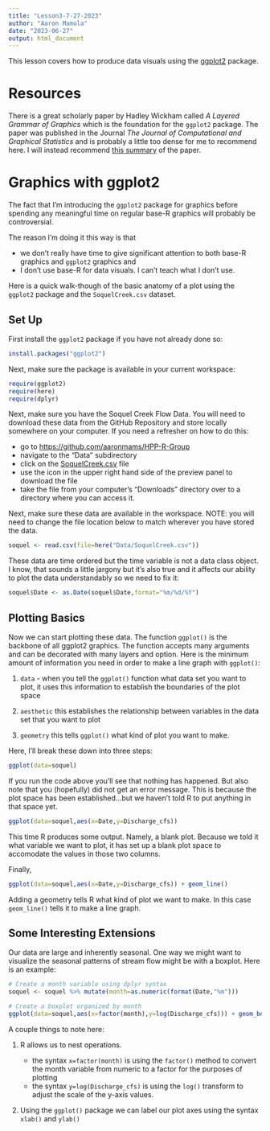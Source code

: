 ```yaml
---
title: "Lesson3-7-27-2023"
author: "Aaron Mamula"
date: "2023-06-27"
output: html_document
---
```


This lesson covers how to produce data visuals using the [ggplot2](https://ggplot2.tidyverse.org/) package.

# Resources

There is a great scholarly paper by Hadley Wickham called *A Layered Grammar of Graphics* which is the foundation for the ```ggplot2``` package. The paper was published in the Journal *The Journal of Computational and Graphical Statistics* and is probably a little too dense for me to recommend here. I will instead recommend [this summary](https://cfss.uchicago.edu/notes/grammar-of-graphics/) of the paper. 

# Graphics with ggplot2

The fact that I'm introducing the ```ggplot2``` package for graphics before spending any meaningful time on regular base-R graphics will probably be controversial.

The reason I'm doing it this way is that 

* we don't really have time to give significant attention to both base-R graphics and ```ggplot2``` graphics and 
* I don't use base-R for data visuals. I can't teach what I don't use.

Here is a quick walk-though of the basic anatomy of a plot using the ```ggplot2``` package and the ```SoquelCreek.csv``` dataset. 

## Set Up

First install the ```ggplot2``` package if you have not already done so:
  
```r

install.packages("ggplot2")
```

Next, make sure the package is available in your current workspace:
  
```r
require(ggplot2)
require(here)
require(dplyr)
```

Next, make sure you have the Soquel Creek Flow Data. You will need to download these data from the GitHub Repository and store locally somewhere on your computer. If you need a refresher on how to do this:

* go to [https://github.com/aaronmams/HPP-R-Group](https://github.com/aaronmams/HPP-R-Group)
* navigate to the "Data" subdirectory
* click on the [SoquelCreek.csv](https://github.com/aaronmams/HPP-R-Group/blob/master/Data/SoquelCreek.csv) file
* use the icon in the upper right hand side of the preview panel to download the file
* take the file from your computer's "Downloads" directory over to a directory where you can access it.

Next, make sure these data are available in the workspace. NOTE: you will need to change the file location below to match wherever you have stored the data.

```r
soquel <- read.csv(file=here("Data/SoquelCreek.csv"))

```

These data are time ordered but the time variable is not a data class object. I know, that sounds a little jargony but it's also true and it affects our ability to plot the data understandably so we need to fix it:

```r
soquel$Date <- as.Date(soquel$Date,format="%m/%d/%Y")

```

## Plotting Basics

Now we can start plotting these data. The function ```ggplot()``` is the backbone of all ggplot2 graphics. The function accepts many arguments and can be decorated with many layers and option. Here is the minimum amount of information you need in order to make a line graph with ```ggplot()```:

1. ```data``` - when you tell the ```ggplot()``` function what data set you want to plot, it uses this information to establish the boundaries of the plot space

2. ```aesthetic``` this establishes the relationship between variables in the data set that you want to plot

3. ```geometry``` this tells ```ggplot()``` what kind of plot you want to make.

Here, I'll break these down into three steps:
  
  
```r
ggplot(data=soquel)

```

If you run the code above you'll see that nothing has happened. But also note that you (hopefully) did not get an error message. This is because the plot space has been established...but we haven't told R to put anything in that space yet.

```r
ggplot(data=soquel,aes(x=Date,y=Discharge_cfs))

```
This time R produces some output. Namely, a blank plot. Because we told it what variable we want to plot, it has set up a blank plot space to accomodate the values in those two columns.

Finally,

```r
ggplot(data=soquel,aes(x=Date,y=Discharge_cfs)) + geom_line()

```


Adding a geometry tells R what kind of plot we want to make. In this case ```geom_line()``` tells it to make a line graph.

## Some Interesting Extensions

Our data are large and inherently seasonal. One way we might want to visualize the seasonal patterns of stream flow might be with a boxplot. Here is an example:

```r
# Create a month variable using dplyr syntax
soquel <- soquel %>% mutate(month=as.numeric(format(Date,"%m")))

# Create a boxplot organized by month
ggplot(data=soquel,aes(x=factor(month),y=log(Discharge_cfs))) + geom_boxplot() + xlab("Month")
```

A couple things to note here:

1. R allows us to nest operations. 

    * the syntax `x=factor(month)` is using the `factor()` method to convert the month variable from numeric to a factor for the purposes of plotting
    * the syntax `y=log(Discharge_cfs)` is using the `log()` transform to adjust the scale of the y-axis values.

2. Using the `ggplot()` package we can label our plot axes using the syntax `xlab()` and `ylab()`


